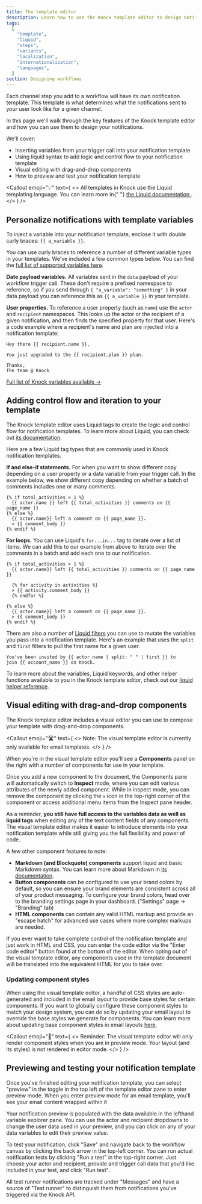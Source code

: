 ```yaml
---
title: The template editor
description: Learn how to use the Knock template editor to design notifications for your product.
tags:
  [
    "template",
    "liquid",
    "steps",
    "variants",
    "localization",
    "internationalization",
    "languages",
  ]
section: Designing workflows
---
```



Each channel step you add to a workflow will have its own notification template. This template is what determines what the notifications sent to your user look like for a given channel.

In this page we'll walk through the key features of the Knock template editor and how you can use them to design your notifications.

We'll cover:

- Inserting variables from your trigger call into your notification template
- Using liquid syntax to add logic and control flow to your notification template
- Visual editing with drag-and-drop components
- How to preview and test your notification template

<Callout
  emoji="💡"
  text={
    <>
      All templates in Knock use the Liquid templating language. You can
      learn more in{" "}
      <a href="https://shopify.github.io/liquid/basics/introduction/">
        the Liquid documentation
      </a>
      .
    </>
  }
/>

## Personalize notifications with template variables

To inject a variable into your notification template, enclose it with double curly braces: `{{ a_variable }}`.

You can use curly braces to reference a number of different variable types in your templates. We've included a few common types below. You can find the [full list of supported variables here](/designing-workflows/template-editor/variables).

**Date payload variables.** All variables sent in the `data` payload of your workflow trigger call. These don't require a prefixed namespace to reference, so if you send through `{ "a_variable": "something" }` in your data payload you can reference this as `{{ a_variable }}` in your template.

**User properties.** To reference a user property (such as `name`) use the `actor` and `recipient` namespaces. This looks up the actor or the recipient of a given notification, and then finds the specified property for that user. Here's a code example where a recipient's name and plan are injected into a notification template:

```
Hey there {{ recipient.name }},

You just upgraded to the {{ recipient.plan }} plan.

Thanks,
The team @ Knock
```

[Full list of Knock variables available →](/designing-workflows/template-editor/variables)

## Adding control flow and iteration to your template

The Knock template editor uses Liquid tags to create the logic and control flow for notification templates. To learn more about Liquid, you can check out [its documentation](https://shopify.github.io/liquid/basics/introduction/).

Here are a few Liquid tag types that are commonly used in Knock notification templates.

**If and else-if statements.** For when you want to show different copy depending on a user property or a data variable from your trigger call. In the example below, we show different copy depending on whether a batch of comments includes one or many comments.

```liquid
{% if total_activities > 1 %}
  {{ actor.name }} left {{ total_activities }} comments on {{ page_name }}
{% else %}
  {{ actor.name}} left a comment on {{ page_name }}.
  > {{ comment_body }}
{% endif %}
```

**For loops.** You can use Liquid's `for...in...` tag to iterate over a list of items. We can add this to our example from above to iterate over the comments in a batch and add each one to our notification.

```liquid
{% if total_activities > 1 %}
  {{ actor.name}} left {{ total_activities }} comments on {{ page_name }}

  {% for activity in activities %}
  > {{ activity.comment_body }}
  {% endfor %}

{% else %}
  {{ actor.name}} left a comment on {{ page_name }}.
  > {{ comment_body }}
{% endif %}
```

There are also a number of [Liquid filters](/send-notifications/reference-liquid-helpers) you can use to mutate the variables you pass into a notification template. Here's an example that uses the `split` and `first` filters to pull the first name for a given user.

```liquid
You've been invited by {{ actor.name | split: " " | first }} to
join {{ account_name }} on Knock.
```

To learn more about the variables, Liquid keywords, and other helper functions available to you in the Knock template editor, check out our [liquid helper reference](/send-notifications/reference-liquid-helpers).

## Visual editing with drag-and-drop components

The Knock template editor includes a visual editor you can use to compose your template with drag-and-drop components.

<Callout
  emoji="🛣"
  text={
    <>
      <span className="font-bold">Note: </span>The visual template editor is
      currently only available for email templates.
    </>
  }
/>

When you're in the visual template editor you'll see a **Components** panel on the right with a number of components for use in your template.

Once you add a new component to the document, the Components pane will automatically switch to **Inspect** mode, where you can edit various attributes of the newly added component. While in inspect mode, you can remove the component by clicking the `x` icon in the top-right corner of the component or access additional menu items from the Inspect pane header.

As a reminder, **you still have full access to the variables data as well as liquid tags** when editing any of the text content fields of any components. The visual template editor makes it easier to introduce elements into your notification template while still giving you the full flexibility and power of code.

A few other component features to note:

- **Markdown (and Blockquote) components** support liquid and basic Markdown syntax. You can learn more about Markdown in [its documentation](https://www.markdownguide.org/basic-syntax/).
- **Button components** can be configured to use your brand colors by default, so you can ensure your brand elements are consistent across all of your product messaging. To configure your brand colors, head over to the branding settings page in your dashboard. ("Settings" page → "Branding" tab)
- **HTML components** can contain any valid HTML markup and provide an "escape hatch" for advanced use cases where more complex markups are needed.

If you ever want to take complete control of the notification template and just work in HTML and CSS, you can enter the code editor via the "Enter code editor" button found at the bottom of the editor. When opting out of the visual template editor, any components used in the template document will be translated into the equivalent HTML for you to take over.

### Updating component styles

When using the visual template editor, a handful of CSS styles are auto-generated and included in the email layout to provide base styles for certain components. If you want to globally configure these component styles to match your design system, you can do so by updating your email layout to override the base styles we generate for components. You can learn more about updating base component styles in email layouts [here](/integrations/email/layouts#updating-base-component-styles).

<Callout
  emoji="🚨"
  text={
    <>
      <span className="font-bold">Reminder: </span>The visual template editor
      will only render component styles when you are in preview mode. Your
      layout (and its styles) is not rendered in editor mode.
    </>
  }
/>

## Previewing and testing your notification template

Once you've finished editing your notification template, you can select "preview" in the toggle in the top left of the template editor pane to enter preview mode. When you enter preview mode for an email template, you'll see your email content wrapped within it

Your notification preview is populated with the data available in the lefthand variable explorer pane. You can use the actor and recipient dropdowns to change the user data used in your preview, and you can click on any of your data variables to edit their preview value.

To test your notification, click "Save" and navigate back to the workflow canvas by clicking the back arrow in the top-left corner. You can run actual notification tests by clicking "Run a test" in the top-right corner. Just choose your actor and recipient, provide and trigger call data that you'd like included in your test, and click "Run test".

All test runner notifications are tracked under "Messages" and have a source of "Test runner" to distinguish them from notifications you've triggered via the Knock API.
